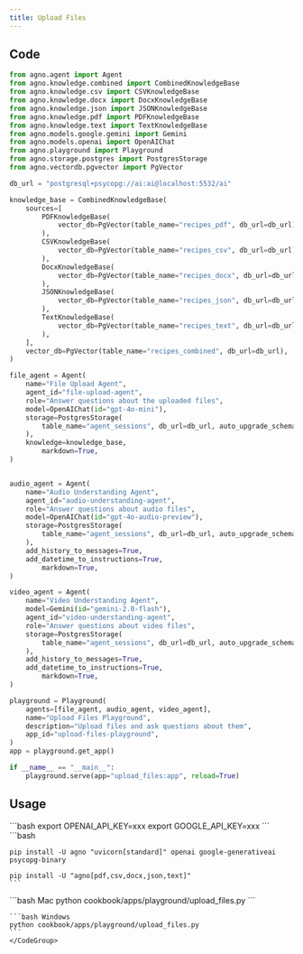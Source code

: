 ```yaml
---
title: Upload Files
---
```


## Code

```python cookbook/apps/playground/upload_files.py 
from agno.agent import Agent
from agno.knowledge.combined import CombinedKnowledgeBase
from agno.knowledge.csv import CSVKnowledgeBase
from agno.knowledge.docx import DocxKnowledgeBase
from agno.knowledge.json import JSONKnowledgeBase
from agno.knowledge.pdf import PDFKnowledgeBase
from agno.knowledge.text import TextKnowledgeBase
from agno.models.google.gemini import Gemini
from agno.models.openai import OpenAIChat
from agno.playground import Playground
from agno.storage.postgres import PostgresStorage
from agno.vectordb.pgvector import PgVector

db_url = "postgresql+psycopg://ai:ai@localhost:5532/ai"

knowledge_base = CombinedKnowledgeBase(
    sources=[
        PDFKnowledgeBase(
            vector_db=PgVector(table_name="recipes_pdf", db_url=db_url), path=""
        ),
        CSVKnowledgeBase(
            vector_db=PgVector(table_name="recipes_csv", db_url=db_url), path=""
        ),
        DocxKnowledgeBase(
            vector_db=PgVector(table_name="recipes_docx", db_url=db_url), path=""
        ),
        JSONKnowledgeBase(
            vector_db=PgVector(table_name="recipes_json", db_url=db_url), path=""
        ),
        TextKnowledgeBase(
            vector_db=PgVector(table_name="recipes_text", db_url=db_url), path=""
        ),
    ],
    vector_db=PgVector(table_name="recipes_combined", db_url=db_url),
)

file_agent = Agent(
    name="File Upload Agent",
    agent_id="file-upload-agent",
    role="Answer questions about the uploaded files",
    model=OpenAIChat(id="gpt-4o-mini"),
    storage=PostgresStorage(
        table_name="agent_sessions", db_url=db_url, auto_upgrade_schema=True
    ),
    knowledge=knowledge_base,
        markdown=True,
)


audio_agent = Agent(
    name="Audio Understanding Agent",
    agent_id="audio-understanding-agent",
    role="Answer questions about audio files",
    model=OpenAIChat(id="gpt-4o-audio-preview"),
    storage=PostgresStorage(
        table_name="agent_sessions", db_url=db_url, auto_upgrade_schema=True
    ),
    add_history_to_messages=True,
    add_datetime_to_instructions=True,
        markdown=True,
)

video_agent = Agent(
    name="Video Understanding Agent",
    model=Gemini(id="gemini-2.0-flash"),
    agent_id="video-understanding-agent",
    role="Answer questions about video files",
    storage=PostgresStorage(
        table_name="agent_sessions", db_url=db_url, auto_upgrade_schema=True
    ),
    add_history_to_messages=True,
    add_datetime_to_instructions=True,
        markdown=True,
)

playground = Playground(
    agents=[file_agent, audio_agent, video_agent],
    name="Upload Files Playground",
    description="Upload files and ask questions about them",
    app_id="upload-files-playground",
)
app = playground.get_app()

if __name__ == "__main__":
    playground.serve(app="upload_files:app", reload=True)

```

## Usage

<Steps>
  <Snippet file="create-venv-step.mdx" />

  <Step title="Set your API keys">
    ```bash
    export OPENAI_API_KEY=xxx
    export GOOGLE_API_KEY=xxx
    ```
  </Step>

  <Step title="Install libraries">
    ```bash
  
    pip install -U agno "uvicorn[standard]" openai google-generativeai psycopg-binary

    pip install -U "agno[pdf,csv,docx,json,text]"
    ```
  </Step>

  <Step title="Run Agent">
    <CodeGroup>
    ```bash Mac
    python cookbook/apps/playground/upload_files.py
    ```

    ```bash Windows
    python cookbook/apps/playground/upload_files.py
    ```
    </CodeGroup>
  </Step>
</Steps> 
